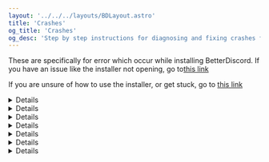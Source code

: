 ```yaml
---
layout: '../../../layouts/BDLayout.astro'
title: 'Crashes'
og_title: 'Crashes'
og_desc: 'Step by step instructions for diagnosing and fixing crashes from plugins.'
---
```



These are specifically for error which occur while installing BetterDiscord. If you have an issue like the installer not opening, go to<a href="issues">this link</a>

If you are unsure of how to use the installer, or get stuck, go to <a href="../install">this link</a>

<Details summary="Unable to click the checkbox to proceed through to the installation">
Click the text right next to the checkbox, as shown below:

<img src="https://i.imgur.com/aIjzoAf.png" alt="Click the text!" />
</Details>

<Details summary="No installation folder location found on the install page">
Please go to <a href="/BetterDiscord/install/issues">this link</a> and go to the part which says "No install path OR BetterDiscord not installed after using installer" for your specific Operating System.

(Note: there is not a location listed for Linux, rather, use the link listed on the page.)
</Details>

<Details summary={'"&#10060; Cannot read property "assets" of undefined" OR installer freezing at "downloading asar file..."'}>
You have an old installer that is not getting the asar file from the new GitHub repository. Follow these steps:

1\. Remove all of the installers that you have currently

2\. Get a new installer from <ExternalLink href="https://betterdiscord.app">the BetterDiscord website</ExternalLink>
</Details>

<Details summary={'"&#10060; EACCES: permission denied, mkdir", or any error where at "shims" there is a "mkdir" error'}>
Your install of Discord is corrupted, and you will need to redownload Discord. Help can be found <ExternalLink href="https://discordtips.com/how-to-fully-uninstall-discord/">here</ExternalLink>
</Details>

<Details summary={'"&#10060; Cannot read property "hasOwnProperty" of undefined" error'}>
There are quite a few things that could be causing this issue.

1\. Get a new installer from <ExternalLink href="https://betterdiscord.app">the BetterDiscord website</ExternalLink>. Delete any that you have before this.

2\. Either change your location on a VPN you are using to the US if you are outside of America (mainly China or other places where activity is limited), or disable your VPN, Proxy, AntiVirus or Firewall.

3\. Try again with the Discord application closed.

4\. Fully reinstall Discord. Help can be found <ExternalLink href="https://discordtips.com/how-to-fully-uninstall-discord/">here</ExternalLink>
</Details>

<Details summary={'"&#10060; getaddrinfo ENOTFOUND api.github.com"'}>
This usually caused by your internet service provider interfering with the DNS lookup.

1\. Disable your AntiVirus/VPN and run the installer again

2\. Find your operating system on <ExternalLink href="https://www.ionos.com/digitalguide/server/configuration/how-to-change-dns-server/">this guide</ExternalLink>

Follow the steps to change the DNS server addresses to either of these:

&nbsp;&nbsp;&nbsp;&nbsp;a\. Google - server 1: 8.8.8.8 server 2: 8.8.4.4

&nbsp;&nbsp;&nbsp;&nbsp;b\. Cloudflare - server 1 1.1.1.1 server 2: 1.0.0.1

Then try the installer again.

3\. <ExternalLink href="https://www.ionos.com/digitalguide/server/configuration/flush-dns/">Flush your DNS cache.</ExternalLink>
</Details>

<Details summary="Any other error while installing">
Try disabling any VPN, Proxy, AntiVirus and Firewall that you have, and try again. These can also occur from a slow internet connection.
</Details>